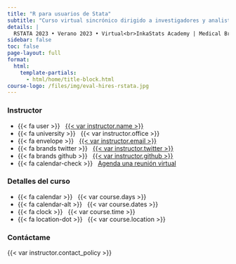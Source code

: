 ```yaml
---
title: "R para usuarios de Stata"
subtitle: "Curso virtual sincrónico dirigido a investigadores y analistas de datos de Ciencias de la Salud, Economía y Ciencias Sociales"
details: |
  RSTATA 2023 • Verano 2023 • Virtual<br>InkaStats Academy | Medical Branch 
sidebar: false
toc: false
page-layout: full
format:
  html:
    template-partials:
      - html/home/title-block.html
course-logo: /files/img/eval-hires-rstata.jpg
---
```


::: {.home}

::: {.grid .course-details}

::: {.g-col-4}
### Instructor

- {{< fa user >}} &nbsp; [{{< var instructor.name >}}]({{< var instructor.url >}})
- {{< fa university >}} &nbsp; {{< var instructor.office >}}
- {{< fa envelope >}} &nbsp; <a href="mailto:{{< var instructor.email >}}">{{< var instructor.email >}}</a>
- {{< fa brands twitter >}} &nbsp; [{{< var instructor.twitter >}}](https://www.twitter.com/{{< var instructor.twitter >}})
- {{< fa brands github >}} &nbsp; [{{< var instructor.github >}}](https://github.com/{{< var instructor.github >}})
- {{< fa calendar-check >}} &nbsp; [Agenda una reunión virtual]({{< var instructor.appointment_url >}})
:::

::: {.g-col-4}
### Detalles del curso

- {{< fa calendar >}} &nbsp; {{< var course.days >}}
- {{< fa calendar-alt >}} &nbsp; {{< var course.dates >}}
- {{< fa clock >}} &nbsp; {{< var course.time >}}
- {{< fa location-dot >}} &nbsp; {{< var course.location >}}
:::

::: {.g-col-4 .contact-policy}
### Contáctame

{{< var instructor.contact_policy >}}
:::

:::

:::
